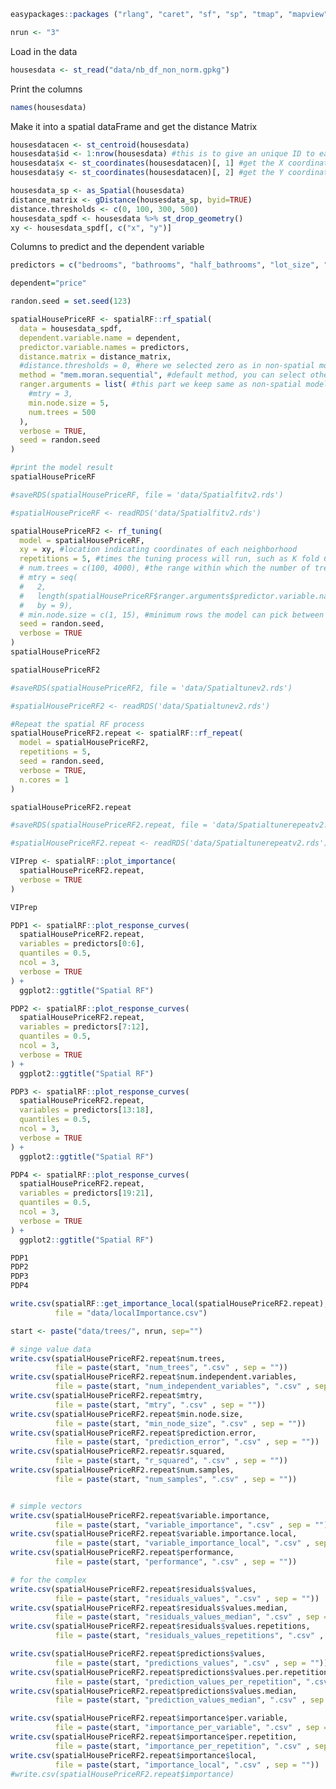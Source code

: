 ```r
easypackages::packages ("rlang", "caret", "sf", "sp", "tmap", "mapview", "car", "RColorBrewer", "tidyverse", "osmdata", "nngeo", "FNN", "rpart", "rpart.plot", "sessioninfo", "rattle", "ipred", "tidymodels", "ranger", "modelStudio", "DALEX", "DALEXtra", "vip", "pdp", "rgeos", "spatialRF")
```

```r
nrun <- "3"
```


Load in the data
```r
housesdata <- st_read("data/nb_df_non_norm.gpkg")
```

Print the columns
```r
names(housesdata)
```

Make it into a spatial dataFrame and get the distance Matrix
```r
housesdatacen <- st_centroid(housesdata)
housesdata$id <- 1:nrow(housesdata) #this is to give an unique ID to each row
housesdata$x <- st_coordinates(housesdatacen)[, 1] #get the X coordinate of the point
housesdata$y <- st_coordinates(housesdatacen)[, 2] #get the Y coordinate of the point

housesdata_sp <- as_Spatial(housesdata)
distance_matrix <- gDistance(housesdata_sp, byid=TRUE)
distance.thresholds <- c(0, 100, 300, 500)
housesdata_spdf <- housesdata %>% st_drop_geometry()
xy <- housesdata_spdf[, c("x", "y")]
```


Columns to predict and the dependent variable
```r
predictors = c("bedrooms", "bathrooms", "half_bathrooms", "lot_size", "real_age", "parks", "schools", "university", "hospital", "sport_facility", "supermarket", "mall", "historic", "museum", "industry", "subway", "bus", "stadium", "airport")

dependent="price"
```

```r
randon.seed = set.seed(123)
```


```r
spatialHousePriceRF <- spatialRF::rf_spatial(
  data = housesdata_spdf,
  dependent.variable.name = dependent,
  predictor.variable.names = predictors,
  distance.matrix = distance_matrix,
  #distance.thresholds = 0, #here we selected zero as in non-spatial model we found at multiple thresholds they all show auto-correlation
  method = "mem.moran.sequential", #default method, you can select other methods too such as mem.effect.recursive, check help for details
  ranger.arguments = list( #this part we keep same as non-spatial model
    #mtry = 3,
    min.node.size = 5,
    num.trees = 500
  ),
  verbose = TRUE,
  seed = randon.seed
)

#print the model result
spatialHousePriceRF
```

```r
#saveRDS(spatialHousePriceRF, file = 'data/Spatialfitv2.rds')
```


```r
#spatialHousePriceRF <- readRDS('data/Spatialfitv2.rds')
```


```r
spatialHousePriceRF2 <- rf_tuning(
  model = spatialHousePriceRF,
  xy = xy, #location indicating coordinates of each neighborhood 
  repetitions = 5, #times the tuning process will run, such as K fold CV, here 5 means we used 5 folds
  # num.trees = c(100, 4000), #the range within which the number of trees the model can select
  # mtry = seq(
  #   2,
  #   length(spatialHousePriceRF$ranger.arguments$predictor.variable.names), #number of predictors
  #   by = 9),
  # min.node.size = c(1, 15), #minimum rows the model can pick between 5 to 15
  seed = randon.seed,
  verbose = TRUE
)
spatialHousePriceRF2
```

```r
spatialHousePriceRF2

```


```r
#saveRDS(spatialHousePriceRF2, file = 'data/Spatialtunev2.rds')
```



```r
#spatialHousePriceRF2 <- readRDS('data/Spatialtunev2.rds')
```



```r
#Repeat the spatial RF process 
spatialHousePriceRF2.repeat <- spatialRF::rf_repeat(
  model = spatialHousePriceRF2, 
  repetitions = 5,
  seed = randon.seed,
  verbose = TRUE,
  n.cores = 1
)

```

```r
spatialHousePriceRF2.repeat
```


```r
#saveRDS(spatialHousePriceRF2.repeat, file = 'data/Spatialtunerepeatv2.rds')
```

```r
#spatialHousePriceRF2.repeat <- readRDS('data/Spatialtunerepeatv2.rds')
```



```r
VIPrep <- spatialRF::plot_importance(
  spatialHousePriceRF2.repeat, 
  verbose = TRUE
)

VIPrep
```

```r
PDP1 <- spatialRF::plot_response_curves(
  spatialHousePriceRF2.repeat, 
  variables = predictors[0:6],
  quantiles = 0.5,
  ncol = 3,
  verbose = TRUE
) + 
  ggplot2::ggtitle("Spatial RF") 

PDP2 <- spatialRF::plot_response_curves(
  spatialHousePriceRF2.repeat, 
  variables = predictors[7:12],
  quantiles = 0.5,
  ncol = 3,
  verbose = TRUE
) + 
  ggplot2::ggtitle("Spatial RF")

PDP3 <- spatialRF::plot_response_curves(
  spatialHousePriceRF2.repeat, 
  variables = predictors[13:18],
  quantiles = 0.5,
  ncol = 3,
  verbose = TRUE
) + 
  ggplot2::ggtitle("Spatial RF")

PDP4 <- spatialRF::plot_response_curves(
  spatialHousePriceRF2.repeat, 
  variables = predictors[19:21],
  quantiles = 0.5,
  ncol = 3,
  verbose = TRUE
) + 
  ggplot2::ggtitle("Spatial RF")
```

```r
PDP1
PDP2
PDP3
PDP4

```
```r
write.csv(spatialRF::get_importance_local(spatialHousePriceRF2.repeat), 
          file = "data/localImportance.csv")

```


```r

start <- paste("data/trees/", nrun, sep="")

# singe value data
write.csv(spatialHousePriceRF2.repeat$num.trees, 
          file = paste(start, "num_trees", ".csv" , sep = ""))
write.csv(spatialHousePriceRF2.repeat$num.independent.variables, 
          file = paste(start, "num_independent_variables", ".csv" , sep = ""))
write.csv(spatialHousePriceRF2.repeat$mtry, 
          file = paste(start, "mtry", ".csv" , sep = ""))
write.csv(spatialHousePriceRF2.repeat$min.node.size, 
          file = paste(start, "min_node_size", ".csv" , sep = ""))
write.csv(spatialHousePriceRF2.repeat$prediction.error, 
          file = paste(start, "prediction_error", ".csv" , sep = ""))
write.csv(spatialHousePriceRF2.repeat$r.squared, 
          file = paste(start, "r_squared", ".csv" , sep = ""))
write.csv(spatialHousePriceRF2.repeat$num.samples, 
          file = paste(start, "num_samples", ".csv" , sep = ""))


# simple vectors
write.csv(spatialHousePriceRF2.repeat$variable.importance, 
          file = paste(start, "variable_importance", ".csv" , sep = ""))
write.csv(spatialHousePriceRF2.repeat$variable.importance.local, 
          file = paste(start, "variable_importance_local", ".csv" , sep = ""))
write.csv(spatialHousePriceRF2.repeat$performance, 
          file = paste(start, "performance", ".csv" , sep = ""))

# for the complex
write.csv(spatialHousePriceRF2.repeat$residuals$values, 
          file = paste(start, "residuals_values", ".csv" , sep = ""))
write.csv(spatialHousePriceRF2.repeat$residuals$values.median, 
          file = paste(start, "residuals_values_median", ".csv" , sep = ""))
write.csv(spatialHousePriceRF2.repeat$residuals$values.repetitions, 
          file = paste(start, "residuals_values_repetitions", ".csv" , sep = ""))

write.csv(spatialHousePriceRF2.repeat$predictions$values, 
          file = paste(start, "predictions_values", ".csv" , sep = ""))
write.csv(spatialHousePriceRF2.repeat$predictions$values.per.repetition, 
          file = paste(start, "prediction_values_per_repetition", ".csv" , sep = ""))
write.csv(spatialHousePriceRF2.repeat$predictions$values.median, 
          file = paste(start, "prediction_values_median", ".csv" , sep = ""))

write.csv(spatialHousePriceRF2.repeat$importance$per.variable, 
          file = paste(start, "importance_per_variable", ".csv" , sep = ""))
write.csv(spatialHousePriceRF2.repeat$importance$per.repetition, 
          file = paste(start, "importance_per_repetition", ".csv" , sep = ""))
write.csv(spatialHousePriceRF2.repeat$importance$local, 
          file = paste(start, "importance_local", ".csv" , sep = ""))
#write.csv(spatialHousePriceRF2.repeat$importance)
```

